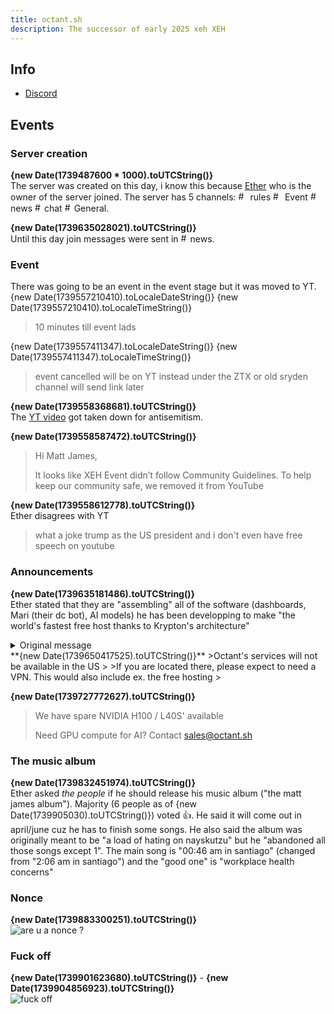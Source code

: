```yaml
---
title: octant.sh
description: The successor of early 2025 xeh XEH
---
```


## Info
* [Discord](https://discord.gg/tgBNcC4KaQ)

## Events
### Server creation
**{new Date(1739487600 * 1000).toUTCString()}**  
The server was created on this day, i know this because [Ether](../People/Matt%20James.md) who is the owner of the server joined. The server has 5 channels: <img src="https://summerhosts.github.io/media/icons/discord/rules.png" alt="#" width="15vw"/> rules <img src="https://summerhosts.github.io/media/icons/discord/stage.png" alt="#" width="15vw"/> Event <img src="https://summerhosts.github.io/media/icons/discord/text.png" alt="#" width="15vw"/>news <img src="https://summerhosts.github.io/media/icons/discord/text.png" alt="#" width="15vw"/>chat <img src="https://summerhosts.github.io/media/icons/discord/voice.png" alt="#" width="15vw"/>General.  

**{new Date(1739635028021).toUTCString()}**  
Until this day join messages were sent in <img src="https://summerhosts.github.io/media/icons/discord/text.png" alt="#" width="15vw"/>news.

### Event
There was going to be an event in the event stage but it was moved to YT.  
{new Date(1739557210410).toLocaleDateString()} {new Date(1739557210410).toLocaleTimeString()}  
>10 minutes till event lads
>

{new Date(1739557411347).toLocaleDateString()} {new Date(1739557411347).toLocaleTimeString()}  
>event cancelled
>will be on YT instead
>under the ZTX or old sryden channel 
>will send link later
>

**{new Date(1739558368681).toUTCString()}**  
The [YT video](https://www.youtube.com/watch?v=KXovubDhMNE) got taken down for antisemitism.

**{new Date(1739558587472).toUTCString()}**  
>Hi Matt James,
>
>
>It looks like XEH Event didn’t follow Community Guidelines. To help keep our community safe, we removed it from YouTube
>

**{new Date(1739558612778).toUTCString()}**  
Ether disagrees with YT
>what a joke
>trump as the US president and i don't even have free speech on youtube
>
### Announcements
**{new Date(1739635181486).toUTCString()}**  
Ether stated that they are "assembling" all of the software (dashboards, Mari (their dc bot), AI models) he has been developping to make "the world's fastest free host thanks to Krypton's architecture"
<details>
<summary>Original message</summary>
>@everyone i lied about leaving! isn't that such a surprise
>
>we're assembling the Axis 2 series models, Prism 1.0 for Argon with Krypton, several addons for Argon's Matic framework, Radar 8 for Argon with a direct Krypton hook, Watchtower 2, Mari 3 and Heliactyl/Prism API v7 and the world's fastest free host thanks to Krypton's architecture
>
>goodbye Prism 0.5, Pterodactyl, Wings, Mistral AI powered Axis, Radar 6, legacy Mari
>
**Extra messages**  
>this quarter of 2025 it shall come  
>what if you could click "create server" and it's ready in less than a second and boots in 3.2s with latest paper and won't lose it's performance at high node load thanks to watchtower + krypton   
>i shipped everything last generation of products, im pretty sure you'll all believe me this time  
>

</details>
**{new Date(1739650417525).toUTCString()}**  
>Octant's services will not be available in the US
>
>If you are located there, please expect to need a VPN. This would also include ex. the free hosting
>

**{new Date(1739727772627).toUTCString()}**  
>We have spare NVIDIA H100 / L40S' available
>
>Need GPU compute for AI? Contact sales@octant.sh
>

### The music album
**{new Date(1739832451974).toUTCString()}**  
Ether asked *the people* if he should release his music album ("the matt james album"). Majority (6 people as of {new Date(1739905030).toUTCString()}) voted 👍. He said it will come out in april/june cuz he has to finish some songs.
He also said the album was originally meant to be "a load of hating on nayskutzu" but he "abandoned all those songs except 1". The main song is "00:46 am in santiago" (changed from "2:06 am in santiago") and the "good one" is "workplace health concerns"

### Nonce
**{new Date(1739883300251).toUTCString()}**  
![are u a nonce ?](https://summerhosts.github.io/media/Octant/nonce.png)

### Fuck off
**{new Date(1739901623680).toUTCString()}** - **{new Date(1739904856923).toUTCString()}**  
![fuck off](https://summerhosts.github.io/media/Octant/fuck%20off.png)